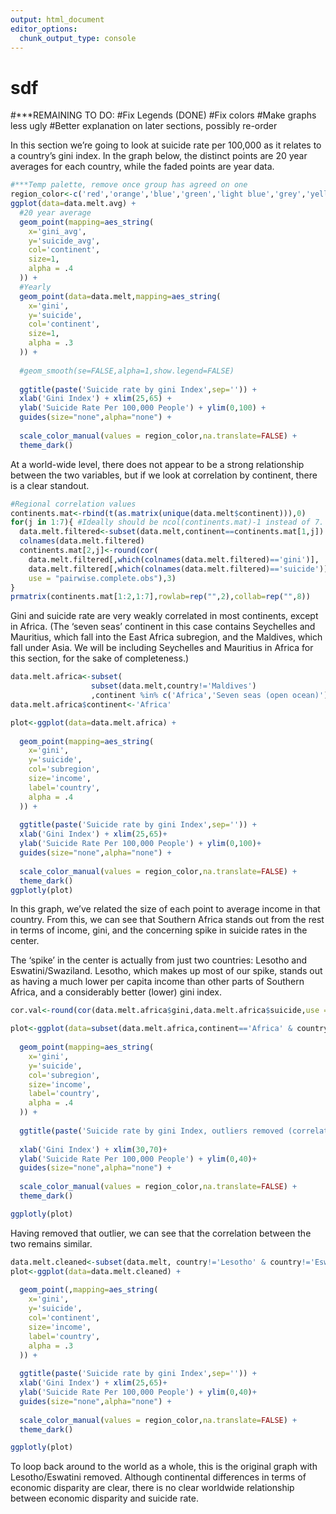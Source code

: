 ```yaml
---
output: html_document
editor_options: 
  chunk_output_type: console
---
```

# sdf

#***REMAINING TO DO:
  #Fix Legends (DONE)
  #Fix colors
  #Make graphs less ugly
  #Better explanation on later sections, possibly re-order

In this section we're going to look at suicide rate per 100,000 as it relates
to a country's gini index.  In the graph below, the distinct points are 20 year averages for each country, while the faded points are year data.
```r
#***Temp palette, remove once group has agreed on one
region_color<-c('red','orange','blue','green','light blue','grey','yellow')
ggplot(data=data.melt.avg) +
  #20 year average
  geom_point(mapping=aes_string(
    x='gini_avg',
    y='suicide_avg',
    col='continent',
    size=1,
    alpha = .4
  )) +
  #Yearly
  geom_point(data=data.melt,mapping=aes_string(
    x='gini',
    y='suicide',
    col='continent',
    size=1,
    alpha = .3
  )) +
  
  #geom_smooth(se=FALSE,alpha=1,show.legend=FALSE)
  
  ggtitle(paste('Suicide rate by gini Index',sep='')) +
  xlab('Gini Index') + xlim(25,65) +
  ylab('Suicide Rate Per 100,000 People') + ylim(0,100) +
  guides(size="none",alpha="none") +
  
  scale_color_manual(values = region_color,na.translate=FALSE) +
  theme_dark()
```
At a world-wide level, there does not appear to be a strong relationship between the two variables,
but if we look at correlation by continent, there is a clear standout.

```r

#Regional correlation values
continents.mat<-rbind(t(as.matrix(unique(data.melt$continent))),0)
for(j in 1:7){ #Ideally should be ncol(continents.mat)-1 instead of 7.
  data.melt.filtered<-subset(data.melt,continent==continents.mat[1,j])
  colnames(data.melt.filtered)
  continents.mat[2,j]<-round(cor(
    data.melt.filtered[,which(colnames(data.melt.filtered)=='gini')],
    data.melt.filtered[,which(colnames(data.melt.filtered)=='suicide')],
    use = "pairwise.complete.obs"),3)
}
prmatrix(continents.mat[1:2,1:7],rowlab=rep("",2),collab=rep("",8))
```

Gini and suicide rate are very weakly correlated in most continents, except in Africa.  (The 'seven seas'
continent in this case contains Seychelles and Mauritius, which fall into the East Africa subregion, and the Maldives, which fall under Asia.  We will be including Seychelles and Mauritius in Africa for this section, 
for the sake of completeness.)

```r
data.melt.africa<-subset(
                  subset(data.melt,country!='Maldives')
                  ,continent %in% c('Africa','Seven seas (open ocean)'))
data.melt.africa$continent<-'Africa'

plot<-ggplot(data=data.melt.africa) +
  
  geom_point(mapping=aes_string(
    x='gini',
    y='suicide',
    col='subregion',
    size='income',
    label='country',
    alpha = .4
  )) +
  
  ggtitle(paste('Suicide rate by gini Index',sep='')) +
  xlab('Gini Index') + xlim(25,65)+
  ylab('Suicide Rate Per 100,000 People') + ylim(0,100)+
  guides(size="none",alpha="none") +
  
  scale_color_manual(values = region_color,na.translate=FALSE) +
  theme_dark()
ggplotly(plot)
```
In this graph, we've related the size of each point to average income in that country.  From this, we can see that Southern Africa stands out from the rest in terms of income, gini, and the concerning spike in suicide rates in the center.

The 'spike' in the center is actually from just two countries: Lesotho and Eswatini/Swaziland.  Lesotho, which makes up most of our spike, stands out as having a much lower per capita income than other parts of Southern Africa, and a considerably better (lower) gini index.  
```r
cor.val<-round(cor(data.melt.africa$gini,data.melt.africa$suicide,use = "pairwise.complete.obs"),3)

plot<-ggplot(data=subset(data.melt.africa,continent=='Africa' & country!='Lesotho' & country!='Eswatini')) +
  
  geom_point(mapping=aes_string(
    x='gini',
    y='suicide',
    col='subregion',
    size='income',
    label='country',
    alpha = .4
  )) +
  
  ggtitle(paste('Suicide rate by gini Index, outliers removed (correlation:',cor.val,')','sep'='')) +
  
  xlab('Gini Index') + xlim(30,70)+
  ylab('Suicide Rate Per 100,000 People') + ylim(0,40)+
  guides(size="none",alpha="none") +
  
  scale_color_manual(values = region_color,na.translate=FALSE) +
  theme_dark()

ggplotly(plot)
```
Having removed that outlier, we can see that the correlation between the two remains similar.


```r
data.melt.cleaned<-subset(data.melt, country!='Lesotho' & country!='Eswatini')
plot<-ggplot(data=data.melt.cleaned) +
  
  geom_point(,mapping=aes_string(
    x='gini',
    y='suicide',
    col='continent',
    size='income',
    label='country',
    alpha = .3
  )) +
  
  ggtitle(paste('Suicide rate by gini Index',sep='')) +
  xlab('Gini Index') + xlim(25,65)+
  ylab('Suicide Rate Per 100,000 People') + ylim(0,40)+
  guides(size="none",alpha="none") +
  
  scale_color_manual(values = region_color,na.translate=FALSE) +
  theme_dark()

ggplotly(plot)
```
To loop back around to the world as a whole, this is the original graph with Lesotho/Eswatini removed.  Although continental differences in terms of economic disparity are clear, there is no clear worldwide relationship between economic disparity and suicide rate.